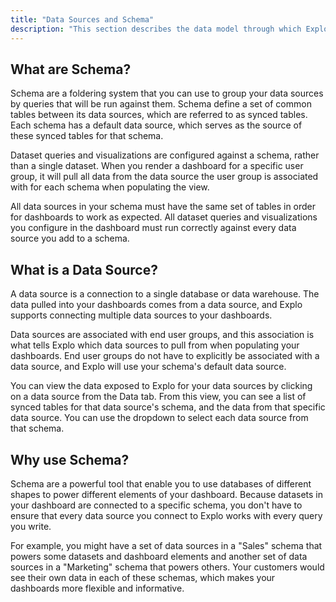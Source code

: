 ```yaml
---
title: "Data Sources and Schema"
description: "This section describes the data model through which Explo organizes and connects to your databases."
---
```


## What are Schema?

Schema are a foldering system that you can use to group your data sources by queries that will be run against them. Schema define a set of common tables between its data sources, which are referred to as synced tables. Each schema has a default data source, which serves as the source of these synced tables for that schema.

Dataset queries and visualizations are configured against a schema, rather than a single dataset. When you render a dashboard for a specific user group, it will pull all data from the data source the user group is associated with for each schema when populating the view.

All data sources in your schema must have the same set of tables in order for dashboards to work as expected. All dataset queries and visualizations you configure in the dashboard must run correctly against every data source you add to a schema.

## What is a Data Source?

A data source is a connection to a single database or data warehouse. The data pulled into your dashboards comes from a data source, and Explo supports connecting multiple data sources to your dashboards.

Data sources are associated with end user groups, and this association is what tells Explo which data sources to pull from when populating your dashboards. End user groups do not have to explicitly be associated with a data source, and Explo will use your schema's default data source.

You can view the data exposed to Explo for your data sources by clicking on a data source from the Data tab. From this view, you can see a list of synced tables for that data source's schema, and the data from that specific data source. You can use the dropdown to select each data source from that schema.

## Why use Schema?

Schema are a powerful tool that enable you to use databases of different shapes to power different elements of your dashboard. Because datasets in your dashboard are connected to a specific schema, you don't have to ensure that every data source you connect to Explo works with every query you write. 

For example, you might have a set of data sources in a "Sales" schema that powers some datasets and dashboard elements and another set of data sources in a "Marketing" schema that powers others. Your customers would see their own data in each of these schemas, which makes your dashboards more flexible and informative.